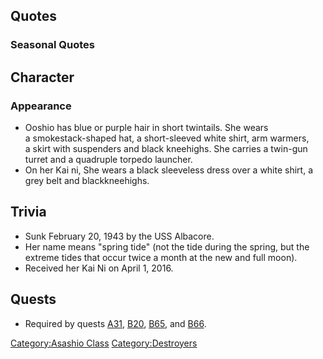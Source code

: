{{ShipPageHeader}}

==Quotes==
{{ShipQuotes
|Introduction = 駆逐艦、大潮です～！小さな体に大きな魚雷！お任せください。
|Introduction/En = Destroyer class, Ooshio~! A small body with a large torpedoes! Leave it to me.

|Library = 朝潮型駆逐艦の2番艦、大潮です！<br>各戦線で活躍した後、あのガダルカナル島撤収作戦にも3回出動しました。<br>支えてみせます！
|Library/En = Second of the Asashio-class destroyers, Ooshio!<br>After being sent into the frontlines, I've mobilized to Guadalcanal for evacuation missions three times.<br>I'll support you!

|Secretary 1 = 常に全力疾走です。
|Secretary 1/En = It's always a sprint.

|Secretary 2 = ほらほらっ、まだ序盤戦ですよ
|Secretary 2/En = Hey hey, it's still early stage of a campaign

|Secretary 2/Kai Ni = 司令官、お任せあれです！
|Secretary 2/Kai Ni/En = Commander, leave it to me!

|Secretary 3 = そーそうっ、その感じ、あげあげでいきましょ
|Secretary 3/En = Y-yeah, that feeling, lets' raise it up

|Idle = 司令官！大潮はここから見ています！ずっと、ずっと、ずーっと！
|Idle/En = Commander! I'll always, always, always watch you from here!

|Secretary Married = 司令官、最近はどうですか？ 充実してますか？
|Secretary Married/En = Commander, how are you lately? Are you fulfilled?

|Wedding = 大潮の意味知ってる？月の引力が波を引き寄せることなんだよ。ようするに月があるってことなんだよ。
|Wedding/En = Do you know the meaning of 'Ooshio'? It's when the gravitational pull of the moon draws the waves up. In short, it's when there's a moon about.
|Wedding/Note = [Ooshio = spring tide][月 is pronounced 'suki', it can mean the moon, or 好き as in like, she's saying that she exists when the commander's love is there]

|Looking At Scores = 連絡が届いてますー
|Looking At Scores/En = A contact has arrived

|Joining A Fleet = いっきまっすよー
|Joining A Fleet/En = Lets go

|Equipment 1 = はうあぁ～、強化ってポカポカしますね。
|Equipment 1/En = Hauaa~ Strengthening is such a warm feeling.

|Equipment 2 = うおぉぉぉ！、いろいろとバージョンがアップしましたよ！
|Equipment 2/En = Uoooo! I've been version upped in a lot of ways!

|Equipment 3 = やれますっ！
|Equipment 3/En = I can do it!

|Equipment 3/Kai Ni = あげあげでいきましょう！
|Equipment 3/Kai Ni/En = Lets' raise it up!

|Supply = はうあぁ～、強化ってポカポカしますね。
|Supply/En = Hauaa~ Strengthening is such a warm feeling.

|Supply/Kai = どーんとお願いします！
|Supply/Kai/En = Thank you very much!

|Docking Minor = ちょっと修理してきますねー……コソコソ。
|Docking Minor/En = I'll get myself repaired~ *Koso koso*
|Docking Minor/Note = She's sneakily getting herself repaired, thus that "Kosokoso"

|Docking Major = うぅはぁー...やられた、やられたよぉ～...
|Docking Major/En = Uuahh~, I lost, I really lost~

|Docking Complete = 艦の修復が完了しましたよ！
|Docking Complete/En = Ship repairs are complete!

|Construction = 新しい仲間、どんどん来ますね
|Construction/En = New comrades just keep appearing, don't they?

|Returning From Sortie = 作戦が完了しましたよ
|Returning From Sortie/En = The operation has completed

|Starting A Sortie = 水雷戦はおまかせください！
|Starting A Sortie/En = Leave the torpedo warfare to me!

|Battle Start = そぉれ、ど～～ん！
|Battle Start/En = Yeaah, bo~~m!

|Attack = て～っ！
|Attack/En = Fir~e!

|Attack/Kai Ni = 大潮負けませんよ～！
|Attack/Kai Ni/En = I won't lose!

|Night Battle = みんなっ、大潮がついてるからね！
|Night Battle/En = Everyone, I'm lucky today!

|Night Attack = まだまだ行けるよー！
|Night Attack/En = I can still do more!

|Night Attack/Kai Ni = もちろん、あげあげで参ります！
|Night Attack/Kai Ni/En = Of course I give it with raising me up!

|MVP = 司令官！困った時こそ大潮を呼んで下さいね。必ずお守りしますから！
|MVP/En = Commander! Please tell me if you have any problem. I'll always help you!

|Minor Damage 1 = わぁあ！
|Minor Damage 1/En = Waah!

|Minor Damage 2 = なんとか生還してみせます！
|Minor Damage 2/En = I've survived somehow!

|Major Damage = 大潮、まだ、大丈夫だから！
|Major Damage/En = Ooshio's! Still! Okay!

|Sunk = しまった…大潮…ここまで、かな…
|Sunk/En = Oh no... I guess... this is as far, as I can go...
}}

=== Seasonal Quotes ===
{{Shipquoteseasonal
|Fall2015 = 司令官、秋がやってまいりました。第八駆逐隊、枯れ葉を集めて焼き芋生産任務に入ります。秋ももちろんアゲアゲです。
|Fall2015_EN = Commander, autumn's here! The 8th destroyer division will now gather dry leaves and commence our mission "bake sweet potatoes"! Even in autumn we're in high spirits!
|Fall2015_Clip = {{Audio|file=Ooshio_Autumn_2015.ogg}}
|Fall2015_Note = 

|Christmas2015 = 司令官！クリスマスも大潮と全力疾走で参りましょう！クリスマス、アゲアゲです！
|Christmas2015_EN = Admiral! Together with Ooshio lets be merry with full power on Christmas! Celebrating in high spirit!
|Christmas2015_Clip = {{Audio|file=Ooshio_Christmas_2015.ogg}}
|Christmas2015_Note = 

|EndofYear2015 = 司令官、年末です。ドーンと大掃除やらないといけないですね。大潮、掃き掃除を担当します。アゲアゲで掃除しますよぉー！
|EndofYear2015_EN = Admiral, it's the end of the year. We should clean with whump. Ooshio will also do her part in cleaning. I'll merrily do it!
|EndofYear2015_Clip = {{Audio|file=Ooshio_End_of_Year_2015.ogg}}
|EndofYear2015_Note = 

|NewYear2016 = 司令官！あけましておめでとう！今年もアゲアゲで参りましょう！ガッツン！
|NewYear2016_EN = Commander, Happy New Year! This year too, we'll proceed in high spirits!
|NewYear2016_Clip = {{Audio|file=Ooshio_New_Year_2016.ogg}}
|NewYear2016_Note = 

|Setsubun2016 = 司令官、節分です！　もちろん、節分もアゲアゲです！　ほら、朝潮姉さんが、お豆全力射撃中です！　大潮も参加します！　えいっ、えいっ！
|Setsubun2016_EN = Commander, it's Setsubun! Naturally, I will be in high spirit! Look at Asashio-nee, she is throwing beans at full power! Ooshio will also participate! Ei, eii!	
|Setsubun2016_Clip = {{Audio|file=Ooshio_Setsubun_2016.ogg}}
|Setsubun2016_Note = 

|Valentine2016 = 司令官、アゲアゲな気持ちになるチョコ、差し上げます！元気ない時には、これ食べて！たちまち元気がアゲアゲです！
|Valentine2016_EN = Commander! Here's some chocolate that make you feel feel high-spirited! When you are feeling down, eat this, okay? It'll make you happy in no time!
|Valentine2016_Clip = {{Audio|file=Ooshio_Valentine_2016.ogg}}
|Valentine2016_Note = 

|WhiteDay2016 = 司令官！大潮にチョコのお返しですか？！これは嬉しいですね！もぐもぐ。美味しいです！これで大潮、パワーアップです！
|WhiteDay2016_EN = Commander! This is in return for my chocolate?! I'm happy! Chewchew. It's delicious! With this, Ooshio became more powerful!
|WhiteDay2016_Clip = {{Audio|file=Ooshio White Day 2016.ogg}}
|WhiteDay2016_Note =

|Spring2016 = 司令官！春です！ドーン！気持ちがアゲアゲになりますね！八駆のみんなとお花見に繰り出しましょう！おー！
|Spring2016_EN = Commander! It's spring! Doon! It raises up your spirit! Let's go flower viewing with the 8th destroyer squadron! Oouh!
|Spring2016_Clip = {{Audio|file=Ooshio_Spring_2016.ogg}}
|Spring2016_Note = 

|ThirdAnniversary2016 = 指令官、三周年です。これは気分も全開でアゲアゲですね！このあればずっとずっとアゲアゲで参りましょう！
|ThirdAnniversary2016_EN = Commander, it's the third anniversary. This really fires me up. At this pace, let's keep being fired up forever and ever!
|ThirdAnniversary2016_Clip = {{Audio|file=Ooshio_Third_Anniversary.ogg}}
|ThirdAnniversary2016_Note = 

|RainySeason2016 = 梅雨の季節は少しアゲアゲになりにくいですか？いいえ、そんなことありません！大潮、いつだってアゲアゲです！
|RainySeason2016_EN = You ask if it's hard to raise my spirits during the rainy season? No, that is not true at all! Ooshio is always fired up!
|RainySeason2016_Clip = {{Audio|file=Ooshio Rainy Season 2016.ogg}}
|RainySeason2016_Note = 
}}

== Character ==

=== Appearance ===
* Ooshio has blue or purple hair in short twintails. She wears a smokestack-shaped hat, a short-sleeved white shirt, arm warmers, a skirt with suspenders and black kneehighs. She carries a twin-gun turret and a quadruple torpedo launcher.
* On her Kai ni, She wears a black sleeveless dress over a white shirt, a grey belt and blackkneehighs.

==Trivia==
*Sunk February 20, 1943 by the USS Albacore.
*Her name means "spring tide" (not the tide during the spring, but the extreme tides that occur twice a month at the new and full moon).
*Received her Kai Ni on April 1, 2016.

==Quests==
* Required by quests [[Quests#A31|A31]], [[Quests#B20|B20]], [[Quests#B65|B65]], and [[Quests#B66|B66]].

{{ShipPageFooter}}
[[Category:Asashio Class]]
[[Category:Destroyers]]